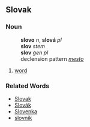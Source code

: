 == Slovak ==
=== Noun ===
:'''slovo''' ''n'', '''slová''' ''pl''
:'''slov''' ''stem''
:'''slov''' ''gen pl''
:declension pattern ''[[Slovak declension pattern mesto|mesto]]''
# [[word]]
=== Related Words ===
* [[Slovak]]
* [[Slovák#Slovak|Slovák]]
* [[Slovenka#Slovak|Slovenka]]
* [[slovník#Slovak|slovník]]